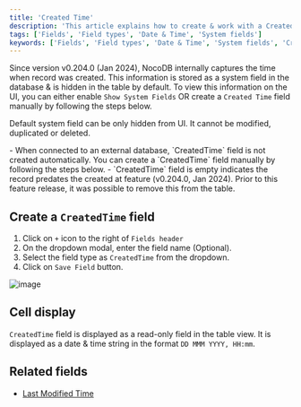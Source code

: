 ```yaml
---
title: 'Created Time'
description: 'This article explains how to create & work with a Created Time field.'
tags: ['Fields', 'Field types', 'Date & Time', 'System fields']
keywords: ['Fields', 'Field types', 'Date & Time', 'System fields', 'Created Time']
---
```


Since version v0.204.0 (Jan 2024), NocoDB internally captures the time when record was created. This information is stored as a system field in the database & is hidden in the table by default. To view this information on the UI, you can either enable `Show System Fields` OR create a `Created Time` field manually by following the steps below.

Default system field can be only hidden from UI. It cannot be modified, duplicated or deleted.

<Callout type="note">
    - When connected to an external database, `CreatedTime` field is not created automatically. You can create a `CreatedTime` field manually by following the steps below.
    - `CreatedTime` field is empty indicates the record predates the created at feature (v0.204.0, Jan 2024). Prior to this feature release, it was possible to remove this from the table.
</Callout>

## Create a `CreatedTime` field
1. Click on `+` icon to the right of `Fields header`
2. On the dropdown modal, enter the field name (Optional).
3. Select the field type as `CreatedTime` from the dropdown.
4. Click on `Save Field` button.

![image](/img/v2/fields/types/created-time.png)

## Cell display
`CreatedTime` field is displayed as a read-only field in the table view. It is displayed as a date & time string in the format `DD MMM YYYY, HH:mm`.

## Related fields
- [Last Modified Time](/docs/product-docs/fields/field-types/date-time-based/last-modified-time)